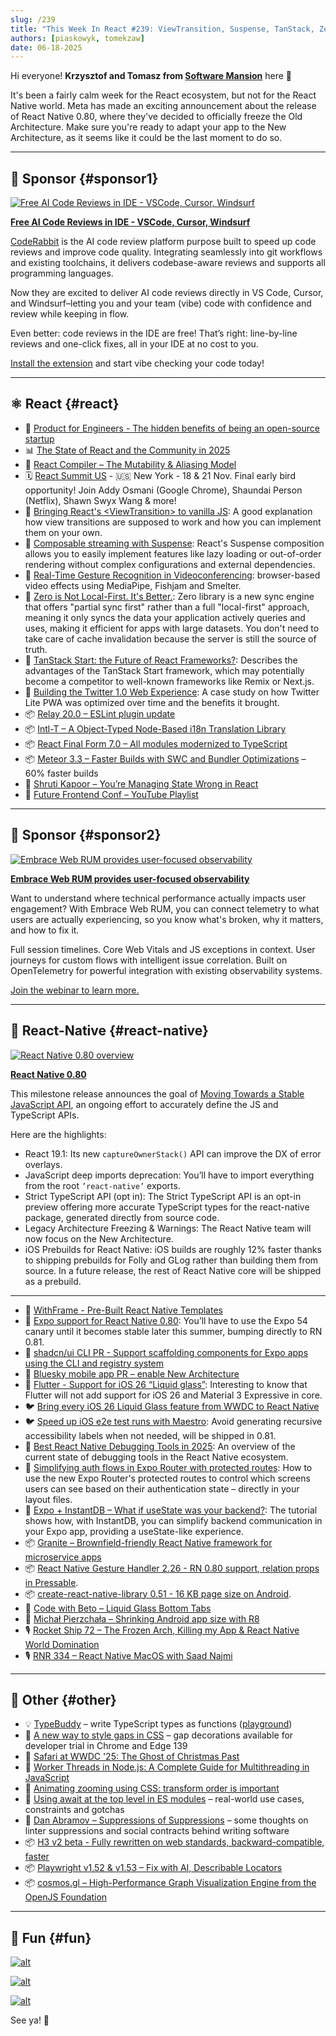```yaml
---
slug: /239
title: "This Week In React #239: ViewTransition, Suspense, TanStack, Zero, Compiler, Intl-T, Final Form | 0.80, Stable APIs, iOS prebuilds, shadcn, Expo Router, InstantDB, Granite | TypeBuddy, Worker Threads, H3, Playwright, cosmos.gl"
authors: [piaskowyk, tomekzaw]
date: 06-18-2025
---
```


Hi everyone! **Krzysztof and Tomasz from [Software Mansion](https://swmansion.com/?utm_source=thisweekinreact)** here 👋

It's been a fairly calm week for the React ecosystem, but not for the React Native world. Meta has made an exciting announcement about the release of React Native 0.80, where they've decided to officially freeze the Old Architecture. Make sure you're ready to adapt your app to the New Architecture, as it seems like it could be the last moment to do so.

<!-- truncate -->


<Support />

---

## 💸 Sponsor {#sponsor1}

[![Free AI Code Reviews in IDE - VSCode, Cursor, Windsurf](/emails/issues/239/coderabbit.jpg)](https://coderabbit.link/tUMe5xC)

**[Free AI Code Reviews in IDE - VSCode, Cursor, Windsurf](https://coderabbit.link/tUMe5xC)**

[CodeRabbit](https://coderabbit.link/6ZXULSK) is the AI code review platform purpose built to speed up code reviews and improve code quality. Integrating seamlessly into git workflows and existing toolchains, it delivers codebase-aware reviews and supports all programming languages.

Now they are excited to deliver AI code reviews directly in VS Code, Cursor, and Windsurf–letting you and your team (vibe) code with confidence and review while keeping in flow.

Even better: code reviews in the IDE are free! That’s right: line-by-line reviews and one-click fixes, all in your IDE at no cost to you. 

[Install the extension](https://coderabbit.link/LszC1pB) and start vibe checking your code today!

---

## ⚛️ React {#react}

- 💸 [Product for Engineers - The hidden benefits of being an open-source startup](https://go.posthog.com/twir-jun18)
- 📊 [The State of React and the Community in 2025](https://blog.isquaredsoftware.com/2025/06/react-community-2025/)
- 📖 [React Compiler – The Mutability & Aliasing Model](https://github.com/facebook/react/blob/156b7a96f5669470182ad226306184576d6f150f/compiler/packages/babel-plugin-react-compiler/src/Inference/MUTABILITY_ALIASING_MODEL.md)
- 🗓️ [React Summit US](https://reactsummit.us/?utm_source=Newsletter&utm_medium=ThisWeekinReact) - 🇺🇸 New York - 18 & 21 Nov. Final early bird opportunity! Join Addy Osmani (Google Chrome), Shaundai Person (Netflix), Shawn Swyx Wang & more!
- 📜 [Bringing React's \<ViewTransition\> to vanilla JS](https://plainvanillaweb.com/blog/articles/2025-06-12-view-transitions/): A good explanation how view transitions are supposed to work and how you can implement them on your own.
- 📜 [Composable streaming with Suspense](https://twofoldframework.com/blog/composable-streaming-with-suspense): React's Suspense composition allows you to easily implement features like lazy loading or out-of-order rendering without complex configurations and external dependencies.
- 📜 [Real-Time Gesture Recognition in Videoconferencing](https://blog.swmansion.com/real-time-gesture-recognition-in-videoconferencing-4711855a1a53): browser-based video effects using MediaPipe, Fishjam and Smelter.
- 📜 [Zero is Not Local-First. It's Better.](https://jjenzz.com/zero-is-not-local-first-its-better/): Zero library is a new sync engine that offers "partial sync first" rather than a full "local-first" approach, meaning it only syncs the data your application actively queries and uses, making it efficient for apps with large datasets. You don't need to take care of cache invalidation because the server is still the source of truth.
- 📜 [TanStack Start: the Future of React Frameworks?](https://www.premieroctet.com/blog/en/tanstack-future-react-frameworks): Describes the advantages of the TanStack Start framework, which may potentially become a competitor to well-known frameworks like Remix or Next.js.
- 📜 [Building the Twitter 1.0 Web Experience](https://largeapps.dev/case-studies/twitter/): A case study on how Twitter Lite PWA was optimized over time and the benefits it brought.
- 📦 [Relay 20.0 – ESLint plugin update](https://github.com/facebook/relay/releases/tag/v20.0.0)
- 📦 [Intl-T – A Object-Typed Node-Based i18n Translation Library](https://github.com/nivandres/intl-t)
- 📦 [React Final Form 7.0 – All modules modernized to TypeScript](https://erikras.com/blog/final-form-to-typescript)
- 📦 [Meteor 3.3 – Faster Builds with SWC and Bundler Optimizations](https://dev.to/meteor/faster-builds-in-meteor-33-modern-build-stack-with-swc-and-bundler-optimizations-fm2) – 60% faster builds
- 🎥 [Shruti Kapoor – You’re Managing State Wrong in React](https://www.youtube.com/watch?v=c7FQP-tUn1U)
- 🎥 [Future Frontend Conf – YouTube Playlist](http://youtube.com/watch?v=xadj32ExtWo&list=PLKGgD1M40S4hHnZtFi_kPgRRjMay_2KMp)

<SubscribeFormEmbed placement="middle" />

---

## 💸 Sponsor {#sponsor2}

[![Embrace Web RUM provides user-focused observability](/emails/issues/239/embrace.jpg)](https://get.embrace.io/web-rum-launch-webinar?utm_source=newsletter&utm_medium=paid&utm_campaign=twir-6-18-2025)

**[Embrace Web RUM provides user-focused observability](https://get.embrace.io/web-rum-launch-webinar?utm_source=newsletter&utm_medium=paid&utm_campaign=twir-6-18-2025)**

Want to understand where technical performance actually impacts user engagement? With Embrace Web RUM, you can connect telemetry to what users are actually experiencing, so you know what's broken, why it matters, and how to fix it. 

Full session timelines. Core Web Vitals and JS exceptions in context. User journeys for custom flows with intelligent issue correlation. Built on OpenTelemetry for powerful integration with existing observability systems.

[Join the webinar to learn more.](https://get.embrace.io/web-rum-launch-webinar?utm_source=newsletter&utm_medium=paid&utm_campaign=twir-6-18-2025)

---

## 📱 React-Native {#react-native}

[![React Native 0.80 overview](/emails/issues/239/RN_banner.png)](https://reactnative.dev/blog/2025/06/12/react-native-0.80)

[**React Native 0.80**](https://reactnative.dev/blog/2025/06/12/react-native-0.80)

This milestone release announces the goal of [Moving Towards a Stable JavaScript API](https://reactnative.dev/blog/2025/06/12/moving-towards-a-stable-javascript-api), an ongoing effort to accurately define the JS and TypeScript APIs.

Here are the highlights:

- React 19.1: Its new `captureOwnerStack()` API can improve the DX of error overlays.
- JavaScript deep imports deprecation: You’ll have to import everything from the root `’react-native’` exports.
- Strict TypeScript API (opt in): The Strict TypeScript API is an opt-in preview offering more accurate TypeScript types for the react-native package, generated directly from source code.
- Legacy Architecture Freezing & Warnings: The React Native team will now focus on the New Architecture.
- iOS Prebuilds for React Native: iOS builds are roughly 12% faster thanks to shipping prebuilds for Folly and GLog rather than building them from source. In a future release, the rest of React Native core will be shipped as a prebuild.

---

- 💸 [WithFrame - Pre-Built React Native Templates](https://withfra.me)
- 📣 [Expo support for React Native 0.80](https://expo.dev/changelog/react-native-80): You’ll have to use the Expo 54 canary until it becomes stable later this summer, bumping directly to RN 0.81.
- 👀 [shadcn/ui CLI PR \- Support scaffolding components for Expo apps using the CLI and registry system](https://github.com/shadcn-ui/ui/pull/7540)
- 👀 [Bluesky mobile app PR – enable New Architecture](https://github.com/bluesky-social/social-app/pull/8295)
- 💬 [Flutter \- Support for iOS 26 “Liquid glass”](https://github.com/flutter/flutter/issues/170310): Interesting to know that Flutter will not add support for iOS 26 and Material 3 Expressive in core.
- 🐦 [Bring every iOS 26 Liquid Glass feature from WWDC to React Native](https://x.com/saul_sharma/status/1934467342576009254)
- 🐦 [Speed up iOS e2e test runs with Maestro](https://x.com/janicduplessis/status/1933589353714102511): Avoid generating recursive accessibility labels when not needed, will be shipped in 0.81.
- 📜 [Best React Native Debugging Tools in 2025](https://blog.swmansion.com/best-react-native-debugging-tools-in-2025-a95dcac7a014): An overview of the current state of debugging tools in the React Native ecosystem.
- 📜 [Simplifying auth flows in Expo Router with protected routes](https://expo.dev/blog/simplifying-auth-flows-with-protected-routes): How to use the new Expo Router's protected routes to control which screens users can see based on their authentication state – directly in your layout files.
- 📜 [Expo \+ InstantDB – What if useState was your backend?](https://expo.dev/blog/what-if-usestate-was-your-backend): The tutorial shows how, with InstantDB, you can simplify backend communication in your Expo app, providing a useState-like experience.
- 📦 [Granite – Brownfield-friendly React Native framework for microservice apps](https://github.com/toss/granite)
- 📦 [React Native Gesture Handler 2.26 \- RN 0.80 support, relation props in Pressable](https://github.com/software-mansion/react-native-gesture-handler/releases/tag/2.26.0).
- 📦 [create-react-native-library 0.51 \- 16 KB page size on Android](https://github.com/callstack/react-native-builder-bob/releases/tag/create-react-native-library%400.51.0).
- 🎥 [Code with Beto – Liquid Glass Bottom Tabs](https://www.youtube.com/watch?v=L5f8Gy91Gv4)
- 🎥 [Michał Pierzchała – Shrinking Android app size with R8](https://www.youtube.com/watch?v=Ud6TSlnEzCc)
- 🎙️ [Rocket Ship 72 – The Frozen Arch, Killing my App & React Native World Domination](https://share.transistor.fm/s/43ce5c20)
- 🎙️ [RNR 334 – React Native MacOS with Saad Najmi](https://infinite.red/react-native-radio/rnr-334-react-native-macos-with-saad-najmi)

---

## 🔀 Other {#other}

- 💡 [TypeBuddy](https://github.com/typed-rocks/type-buddy) – write TypeScript types as functions ([playground](https://typed-rocks.github.io/type-buddy/))
- 📜 [A new way to style gaps in CSS](https://developer.chrome.com/blog/gap-decorations?hl=en) – gap decorations available for developer trial in Chrome and Edge 139
- 📜 [Safari at WWDC '25: The Ghost of Christmas Past](https://infrequently.org/2025/06/the-ghost-of-christmas-past/)
- 📜 [Worker Threads in Node.js: A Complete Guide for Multithreading in JavaScript](https://nodesource.com/blog/worker-threads-nodejs-multithreading-in-javascript)
- 📜 [Animating zooming using CSS: transform order is important](https://jakearchibald.com/2025/animating-zooming/)
- 📜 [Using await at the top level in ES modules](https://allthingssmitty.com/2025/06/16/using-await-at-the-top-level-in-es-modules/) – real-world use cases, constraints and gotchas
- 📜 [Dan Abramov – Suppressions of Suppressions](https://overreacted.io/suppressions-of-suppressions/) – some thoughts on linter suppressions and social contracts behind writing software
- 📦 [H3 v2 beta \- Fully rewritten on web standards, backward-compatible, faster](https://h3.dev/blog/v2-beta)
- 📦 [Playwright v1.52 & v1.53 – Fix with AI, Describable Locators](https://dev.to/playwright/whats-new-in-playwright-v152-v153-fix-with-ai-describable-locators-and-more-dl9)
- 📦 [cosmos.gl – High-Performance Graph Visualization Engine from the OpenJS Foundation](https://openjsf.org/blog/introducing-cosmos-gl)

---

## 🤭 Fun {#fun}

[![alt](/emails/issues/239/meme2.jpg)](https://www.linkedin.com/feed/update/urn:li:activity:7339605943137009664)

[![alt](/emails/issues/239/meme1.jpg)](https://x.com/mrousavy/status/1922994477712453742)

[![alt](/emails/issues/239/meme3.jpg)](https://nerdy.dev/fathers-day-2025)

See ya! 👋
